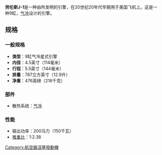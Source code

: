 '''劳伦斯J-1'''是一种由{{tsl|en|Charles Lanier Lawrance|查尔斯·劳伦斯}}所发明的引擎，在20世纪20年代早期用于美国飞机上。这是一种9缸，[[氣冷式引擎|气冷]]设计的引擎。

== 规格 ==

=== 一般规格 ===

* '''类型'''：9缸气冷星式引擎
* '''内径'''：4.5英寸（114毫米）
* '''行程'''：5.5英寸（144毫米）
* '''排量'''：787立方英寸（12.9升）
* '''净重'''：476英磅（216千克）

=== 部件 ===

* 散热系统：[[氣冷式引擎|气冷]]

=== 性能 ===

* 输出功率：200马力（150千瓦）
* [[推重比|推重比]]：1:2.38

[[Category:航空器活塞發動機|Category:航空器活塞發動機]]